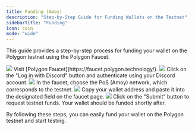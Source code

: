 ```yaml
---
title: Funding (Amoy)
description: "Step-by-Step Guide for Funding Wallets on the Testnet"
sidebarTitle: "Funding"
icon: coin
mode: "wide"
---
```


This guide provides a step-by-step process for funding your wallet on the Polygon testnet using the Polygon Faucet.

<Steps>
  <Step title="Go to the Polygon Faucet website" titleSize="h2">
    <img style={{ borderRadius: "0.5rem" }} src="./images/fund1.png" />
    Visit [Polygon Faucet](https://faucet.polygon.technology/).
  </Step>
  <Step title="Log in with Discord" titleSize="h2">
    <img style={{ borderRadius: "0.5rem" }} src="./images/fund3.png" />
    Click on the "Log in with Discord" button and authenticate using your Discord
    account.
  </Step>
  <Step title="Select the PoS (Amoy) Network" titleSize="h2">
    <img style={{ borderRadius: "0.5rem" }} src="./images/fund4.png" />
    In the faucet, choose the PoS (Amoy) network, which corresponds to the testnet.
  </Step>
  <Step title="Paste Your Wallet Address" titleSize="h2">
    <img style={{ borderRadius: "0.5rem" }} src="./images/fund5.png" />
    Copy your wallet address and paste it into the designated field on the faucet
    page.
  </Step>
  <Step title="Submit the Request" titleSize="h2">
    <img style={{ borderRadius: "0.5rem" }} src="./images/fund6.png" />
    Click on the "Submit" button to request testnet funds. Your wallet should be
    funded shortly after.
  </Step>
</Steps>

By following these steps, you can easily fund your wallet on the Polygon testnet and start testing.
